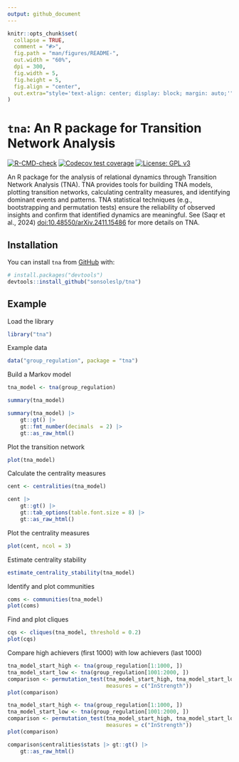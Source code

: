 ```yaml
---
output: github_document
---
```


<!-- README.md is generated from README.Rmd. Please edit that file -->

```r
knitr::opts_chunk$set(
  collapse = TRUE,
  comment = "#>",
  fig.path = "man/figures/README-",
  out.width = "60%",
  dpi = 300,
  fig.width = 5,
  fig.height = 5,
  fig.align = "center",
  out.extra="style='text-align: center; display: block; margin: auto;'"
)
```

# `tna`: An R package for Transition Network Analysis

<!-- badges: start -->
[![R-CMD-check](https://github.com/sonsoleslp/tna/actions/workflows/R-CMD-check.yaml/badge.svg)](https://github.com/sonsoleslp/tna/actions/workflows/R-CMD-check.yaml)
[![Codecov test coverage](https://codecov.io/gh/sonsoleslp/tna/graph/badge.svg)](https://app.codecov.io/gh/sonsoleslp/tna)
[![License: GPL v3](https://img.shields.io/badge/License-GPLv3-blue.svg)](https://www.gnu.org/licenses/gpl-3.0)

<!-- badges: end -->

An R package for the analysis of relational dynamics through 
Transition Network Analysis (TNA). TNA provides tools for building TNA models, 
plotting transition networks, calculating centrality measures, and identifying 
dominant events and patterns. TNA statistical techniques (e.g., bootstrapping 
and permutation tests) ensure the reliability of observed insights and confirm
that identified dynamics are meaningful. See (Saqr et al., 2024) 
<doi:10.48550/arXiv.2411.15486> for more details on TNA.

## Installation

You can install `tna` from [GitHub](https://github.com/) with:

```r
# install.packages("devtools")
devtools::install_github("sonsoleslp/tna")
```

## Example

Load the library
```r
library("tna")
```

Example data
```r
data("group_regulation", package = "tna")
```

Build a Markov model
```r
tna_model <- tna(group_regulation)
```

```r
summary(tna_model)
```
```r
summary(tna_model) |>
    gt::gt() |>
    gt::fmt_number(decimals  = 2) |>
    gt::as_raw_html()
```


Plot the transition network
```r
plot(tna_model)
```

Calculate the centrality measures
```r
cent <- centralities(tna_model)
```

```r
cent |>
    gt::gt() |>
    gt::tab_options(table.font.size = 8) |>
    gt::as_raw_html()
```

Plot the centrality measures
```r
plot(cent, ncol = 3)
```

Estimate centrality stability
```r
estimate_centrality_stability(tna_model)
```


Identify and plot communities
```r
coms <- communities(tna_model)
plot(coms)
```

Find and plot cliques
```r
cqs <- cliques(tna_model, threshold = 0.2)
plot(cqs)
```

Compare high achievers (first 1000) with low achievers (last 1000)
```r
tna_model_start_high <- tna(group_regulation[1:1000, ])
tna_model_start_low <- tna(group_regulation[1001:2000, ])
comparison <- permutation_test(tna_model_start_high, tna_model_start_low,
                               measures = c("InStrength"))
plot(comparison)
```
 
::: {layout-ncol=2}
```r
tna_model_start_high <- tna(group_regulation[1:1000, ])
tna_model_start_low <- tna(group_regulation[1001:2000, ])
comparison <- permutation_test(tna_model_start_high, tna_model_start_low,
                               measures = c("InStrength"))
plot(comparison)
```

```r
comparison$centralities$stats |> gt::gt() |> 
    gt::as_raw_html()
```
:::


